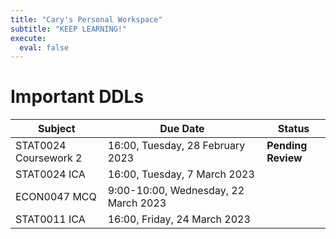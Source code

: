 ```yaml
---
title: "Cary's Personal Workspace"
subtitle: "KEEP LEARNING!"
execute: 
  eval: false
---
```


# Important DDLs {#welcome}

| **Subject**           | **Due Date**                         | Status             |
|---------------------|------------------------------------|---------------|
| STAT0024 Coursework 2 | 16:00, Tuesday, 28 February 2023     | **Pending Review** |
| STAT0024 ICA          | 16:00, Tuesday, 7 March 2023         |                    |
| ECON0047 MCQ          | 9:00-10:00, Wednesday, 22 March 2023 |                    |
| STAT0011 ICA          | 16:00, Friday, 24 March 2023         |                    |
